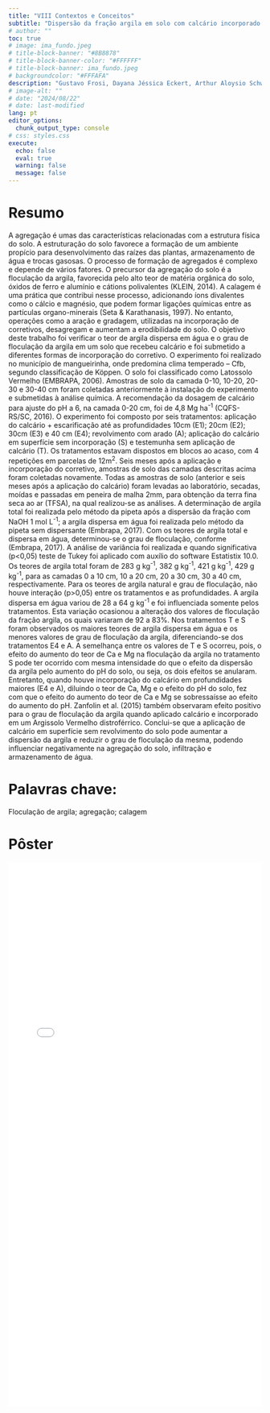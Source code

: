 ```yaml
---
title: "VIII Contextos e Conceitos"
subtitle: "Dispersão da fração argila em solo com calcário incorporado por formas distintas"
# author: ""
toc: true
# image: ima_fundo.jpeg
# title-block-banner: "#8B8878"
# title-block-banner-color: "#FFFFFF"
# title-block-banner: ima_fundo.jpeg
# backgroundcolor: "#FFFAFA"
description: "Gustavo Frosi, Dayana Jéssica Eckert, Arthur Aloysio Schwengber, Felipe Calgaro, Everton Fantinel, Jessé Rodrigo Fink"
# image-alt: ""
# date: "2024/08/22"
# date: last-modified
lang: pt
editor_options: 
  chunk_output_type: console
# css: styles.css
execute: 
  echo: false
  eval: true
  warning: false
  message: false
---
```


# Resumo

A agregação é umas das características relacionadas com a estrutura física do solo. A estruturação do solo favorece a formação de um ambiente propício para desenvolvimento das raízes das plantas, armazenamento de água e trocas gasosas. O processo de formação de agregados é complexo e depende de vários fatores. O precursor da agregação do solo é a floculação da argila, favorecida pelo alto teor de matéria orgânica do solo, óxidos de ferro e alumínio e cátions polivalentes (KLEIN, 2014). A calagem é uma prática que contribui nesse processo, adicionando íons divalentes como o cálcio e magnésio, que podem formar ligações químicas entre as partículas organo-minerais (Seta & Karathanasis, 1997). No entanto, operações como a aração e gradagem, utilizadas na incorporação de corretivos, desagregam e aumentam a erodibilidade do solo. O objetivo deste trabalho foi verificar o teor de argila dispersa em água e o grau de floculação da argila em um solo que recebeu calcário e foi submetido a diferentes formas de incorporação do corretivo. O experimento foi realizado no município de mangueirinha, onde predomina clima temperado – Cfb, segundo classificação de Köppen. O solo foi classificado como Latossolo Vermelho (EMBRAPA, 2006). Amostras de solo da camada 0-10, 10-20, 20-30 e 30-40 cm foram coletadas anteriormente à instalação do experimento e submetidas à análise química. A recomendação da dosagem de calcário para ajuste do pH a 6, na camada 0-20 cm, foi de 4,8 Mg ha^-1^ (CQFS-RS/SC, 2016). O experimento foi composto por seis tratamentos: aplicação do calcário + escarificação até as profundidades 10cm (E1); 20cm (E2); 30cm (E3) e 40 cm (E4); revolvimento com arado (A); aplicação do calcário em superfície sem incorporação (S) e testemunha sem aplicação de calcário (T). Os tratamentos estavam dispostos em blocos ao acaso, com 4 repetições em parcelas de 12m^2^. Seis meses após a aplicação e incorporação do corretivo, amostras de solo das camadas descritas acima foram coletadas novamente. Todas as amostras de solo (anterior e seis meses após a aplicação do calcário) foram levadas ao laboratório, secadas, moídas e passadas em peneira de malha 2mm, para obtenção da terra fina seca ao ar (TFSA), na qual realizou-se as análises. A determinação de argila total foi realizada pelo método da pipeta após a dispersão da fração com NaOH 1 mol L^-1^; a argila dispersa em água foi realizada pelo método da pipeta sem dispersante (Embrapa, 2017). Com os teores de argila total e dispersa em água, determinou-se o grau de floculação, conforme (Embrapa, 2017). A análise de variância foi realizada e quando significativa (p<0,05) teste de Tukey foi aplicado com auxílio do software Estatistix 10.0. Os teores de argila total foram de 283 g kg^-1^, 382 g kg^-1^, 421 g kg^-1^, 429 g kg^-1^, para as camadas 0 a 10 cm, 10 a 20 cm, 20 a 30 cm, 30 a 40 cm, respectivamente. Para os teores de argila natural e grau de floculação, não houve interação (p>0,05) entre os tratamentos e as profundidades. A argila dispersa em água variou de 28 a 64 g kg^-1^ e foi influenciada somente pelos tratamentos. Esta variação ocasionou a alteração dos valores de floculação da fração argila, os quais variaram de 92 a 83%. Nos tratamentos T e S foram observados os maiores teores de argila dispersa em água e os menores valores de grau de floculação da argila, diferenciando-se dos tratamentos E4 e A. A semelhança entre os valores de T e S ocorreu, pois, o efeito do aumento do teor de Ca e Mg na floculação da argila no tratamento S pode ter ocorrido com mesma intensidade do que o efeito da dispersão da argila pelo aumento do pH do solo, ou seja, os dois efeitos se anularam. Entretanto, quando houve incorporação do calcário em profundidades maiores (E4 e A), diluindo o teor de Ca, Mg e o efeito do pH do solo, fez com que o efeito do aumento do teor de Ca e Mg se sobressaísse ao efeito do aumento do pH. Zanfolin et al. (2015) também observaram efeito positivo para o grau de floculação da argila quando aplicado calcário e incorporado em um Argissolo Vermelho distroférrico. Conclui-se que a aplicação de calcário em superfície sem revolvimento do solo pode aumentar a dispersão da argila e reduzir o grau de floculação da mesma, podendo influenciar negativamente na agregação do solo, infiltração e armazenamento de água.

# Palavras chave:

Floculação de argila; agregação; calagem

# Pôster

![](banner argila.pdf){width=100% height=1080px}
